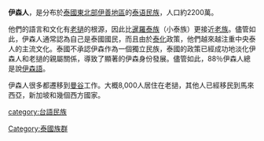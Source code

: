 
{{Infobox ethnic group
| group    = 伊森人
| image    = Isansarong.jpg
| image_caption = 穿著傳統服飾的伊森族女子
| population  = 2200萬<ref name="BuddhistPeoples">{{Citation |editor-first=Paul |editor-last=Hattaway |title=Isan |work=Peoples of the Buddhist World |publisher=William Carey Library |year=2004 |page=103}}</ref>
| regions =[[泰國|泰國]] [[伊善地區|伊善地區]] 
| rels     = 主要為[[上座部佛教|上座部佛教]]
| languages =[[依善語|依善語]] (依善寮語/東北泰語), [[泰語|泰語]]
| related  = [[泰族|泰族]]
}}
'''伊森人'''，是分布於[[泰國東北部|泰國東北部]][[伊善地區|伊善地區]]的[[泰语民族|泰语民族]]，人口約2200萬。

他們的語言和文化有[[老撾|老撾]]的根源，因此比[[暹羅泰族|暹羅泰族]]（小泰族）更接近[[老族|老族]]。儘管如此，伊森人通常認為自己是泰國國民，而且由於[[泰化|泰化]]政策，他們越來越注重中央泰人的主流文化。泰國不承認伊森作為一個獨立民族，泰國的政策已經成功地淡化伊森人和老撾的親屬關係，導致了顯著的伊森身份發展。儘管如此，88％伊森人總是說[[伊森語|伊森語]]。

伊森人很多都遷移到[[曼谷|曼谷]]工作。大概8,000人居住在老撾，其他人已經移民到馬來西亞，新加坡和幾個西方國家。

{{泰国民族}}

[[category:台語民族|category:台語民族]]
[[Category:泰國族群|Category:泰國族群]]